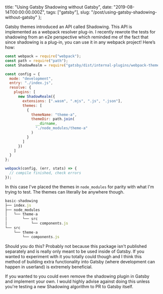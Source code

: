   title: "Using Gatsby Shadowing without Gatsby",
  date: "2019-08-14T00:00:00.000Z",
  tags: ["gatsby"],
  slug: "/post/using-gatsby-shadowing-without-gatsby"
};

Gatsby themes introduced an API called Shadowing. This API
is implemented as a webpack resolver plug-in. I recently
rewrote the tests for shadowing from an e2e perspective
which reminded me of the fact that since shadowing is a
plug-in, you can use it in any webpack project! Here’s how:

```js
const webpack = require("webpack");
const path = require("path");
const ShadowRealm = require("gatsby/dist/internal-plugins/webpack-theme-component-shadowing");

const config = {
  mode: "development",
  entry: "./index.js",
  resolve: {
    plugins: [
      new ShadowRealm({
        extensions: [".wasm", ".mjs", ".js", ".json"],
        themes: [
          {
            themeName: "theme-a",
            themeDir: path.join(
              __dirname,
              "./node_modules/theme-a"
            )
          }
        ]
      })
    ]
  }
};

webpack(config, (err, stats) => {
  // compile finished, check errors
});
```

In this case I've placed the themes in `node_modules` for
parity with what I'm trying to test. The themes can
literally be anywhere though.

```js
basic-shadowing
├── index.js
├── node_modules
│   └── theme-a
│       └── src
│           └── components.js
└── src
    └── theme-a
        └── components.js
```

Should you do this? Probably not because this package isn't
published separately and is really only meant to be used
inside of Gatsby. If you wanted to experiment with it you
totally could though and I think this method of building
extra functionality into Gatsby (where development can
happen in userland) is extremely beneficial.

If you wanted to you could even remove the shadowing plugin
in Gatsby and implement your own. I would highly advise
against doing this unless you're testing a new Shadowing
algorithm to PR to Gatsby itself.
